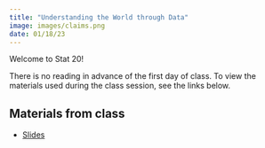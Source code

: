 ```yaml
---
title: "Understanding the World through Data"
image: images/claims.png
date: 01/18/23
---
```


Welcome to Stat 20!

There is no reading in advance of the first day of class. To view the materials used during the class session, see the links below.

## Materials from class

- [Slides](slides.qmd)